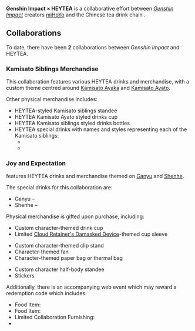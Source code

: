 {{CustomTabs
|tab1 = Overview
|tab2 = Gallery
}}
{{Event Infobox
|title      = Genshin Impact × HEYTEA
|type       = Collaboration
|image      = Collaboration Genshin Impact × HeyTea 喜茶.png
|country    = China
}}
'''Genshin Impact × HEYTEA''' is a collaborative effort between ''[[Genshin Impact]]'' creators [[miHoYo]] and the Chinese tea drink chain {{Lang|{{w|Hey Tea|HEYTEA}}|zh=喜茶}}.

==Collaborations==
To date, there have been '''2''' collaborations between ''Genshin Impact'' and HEYTEA.

===Kamisato Siblings Merchandise===
This collaboration features various HEYTEA drinks and merchandise, with a custom theme centred around [[Kamisato Ayaka]] and [[Kamisato Ayato]].

Other physical merchandise includes:
* HEYTEA-styled Kamisato siblings standee
* HEYTEA Kamisato Ayato styled drinks cup
* HEYTEA Kamisato siblings styled drinks bottles
* HEYTEA special drinks with names and styles representing each of the Kamisato siblings:
** {{Lang|Ayato – Hydro Illusion Longan Coconut Water|zh=绫人・水影龙眼椰|zh_rm=}}
** {{Lang|Ayaka – Frosting Longan Coconut Smoothie|zh=绫华・寒霜龙眼椰|zh_rm=}}

===Joy and Expectation===
{{Lang|Joy and Expectation<!--official-->|zh=心有所喜 约有所期}} features HEYTEA drinks and merchandise themed on [[Ganyu]] and [[Shenhe]].

The special drinks for this collaboration are:
* Ganyu – {{Lang|Qilin Cheese Pudding<!--official-->|zh=甘雨・麟迹仙酪}} 
* Shenhe – {{Lang|Double-Pomelo Adeptal Nectar<!--official-->|zh=申鹤・双柚仙露}}

Physical merchandise is gifted upon purchase, including:
<!--Starting August 11 with the purchase of one collab drink-->
* Custom character-themed drink cup
* Limited [[Cloud Retainer's Damasked Device]]-themed cup sleeve
<!--Starting August 11 with the purchase of two (of the same) collab drinks-->
* Custom character-themed clip stand
* Character-themed fan
* Character-themed paper bag or thermal bag
<!--Starting September 1 with the purchase of a collab set with two (of the same) drinks and two collab desserts-->
* Custom character half-body standee
* Stickers

Additionally, there is an accompanying web event {{Lang|zh=真君的试炼}} which may reward a redemption code which includes:
* Food Item: {{Item|Fruity Smoothie|x=2}}
* Food Item: {{Item|Fruity Duet|x=2}}
* Limited Collaboration Furnishing: {{Item|Cheese and Dew Teatime|x=1}}
* {{Item|Primogem|x=40}}
